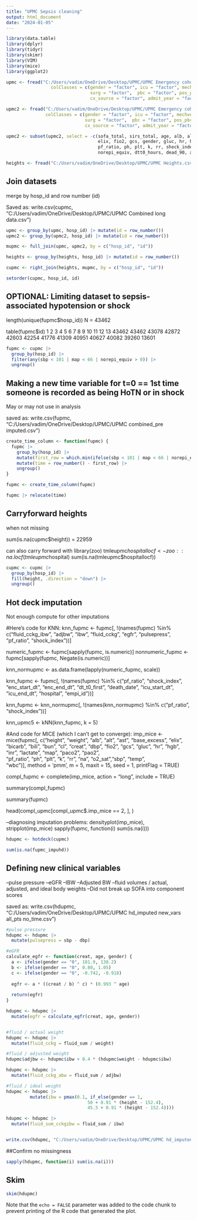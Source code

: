 ---
title: "UPMC Sepsis cleaning"
output: html_document
date: "2024-01-05"
---

```{r setup, include=FALSE}

library(data.table)
library(dplyr)
library(tidyr)
library(skimr)
library(VIM)
library(mice)
library(ggplot2)

upmc <- fread("C:/Users/vadim/OneDrive/Desktop/UPMC/UPMC Emergency cohort pre-imputation carryforward V1.csv", 
                 colClasses = c(gender = "factor", icu = "factor", mechvent = "factor", race = "factor", dead = "factor",
                                surg = "factor",  pbc = "factor", pos_pbc = "factor", cx_type = "factor", 
                                cx_source = "factor", admit_year = "factor", stringsAsFactors = TRUE))

upmc2 <- fread("C:/Users/vadim/OneDrive/Desktop/UPMC/UPMC Emergency cohort original V1.csv", 
               colClasses = c(gender = "factor", icu = "factor", mechvent = "factor", race = "factor", dead = "factor",
                              surg = "factor",  pbc = "factor", pos_pbc = "factor", cx_type = "factor", 
                              cx_source = "factor", admit_year = "factor"))

upmc2 <- subset(upmc2, select = -c(sofa_total, sirs_total, age, alb, alt, ast, base_excess, bicarb, bili, bun, cl, creat, dbp,
                                   elix, fio2, gcs, gender, gluc, hr, hgb, icu, inr, lactate, map, mechvent, paco2, pao2, 
                                   pf_ratio, ph, plt, k, rr, shock_index, na, o2_sat, sbp, temp, wbc, weight, fluid, 
                                   norepi_equiv, dtt0_hours, dead_90, action, interval, empi_id))

heights <- fread("C:/Users/vadim/OneDrive/Desktop/UPMC/UPMC Heights.csv")

```

## Join datasets
merge by hosp_id and row number (id)

Saved as:
write.csv(cupmc, "C:/Users/vadim/OneDrive/Desktop/UPMC/UPMC Combined long data.csv")

```{r merge}

upmc <- group_by(upmc, hosp_id) |> mutate(id = row_number())
upmc2 <- group_by(upmc2, hosp_id) |> mutate(id = row_number())

mupmc <- full_join(upmc, upmc2, by = c("hosp_id", "id"))

heights <- group_by(heights, hosp_id) |> mutate(id = row_number())

cupmc <- right_join(heights, mupmc, by = c("hosp_id", "id"))

setorder(cupmc, hosp_id, id)

```


## OPTIONAL:  Limiting dataset to sepsis-associated hypotension or shock
length(unique(fupmc$hosp_id))
N = 43462

table(fupmc$id)
 1     2     3     4     5     6     7     8     9    10    11    12    13 
 43462 43462 43078 42872 42603 42254 41776 41309 40951 40627 40082 39260 13601

```{r Hypotension or Shock}
fupmc <- cupmc |>
  group_by(hosp_id) |>                
  filter(any(sbp < 101 | map < 66 | norepi_equiv > 0)) |>  
  ungroup()   

```

## Making a new time variable for t=0 == 1st time someone is recorded as being HoTN or in shock
May or may not use in analysis

saved as: 
write.csv(fupmc, "C:/Users/vadim/OneDrive/Desktop/UPMC/UPMC combined_pre imputed.csv")

```{r}

create_time_column <- function(fupmc) {
  fupmc |>
    group_by(hosp_id) |>
    mutate(first_row = which.min(ifelse(sbp < 101 | map < 66 | norepi_equiv > 0, interval, Inf))) |>
    mutate(time = row_number() - first_row) |>
    ungroup() 
}

fupmc <- create_time_column(fupmc)

fupmc |> relocate(time)
```

## Carryforward heights
when not missing

sum(is.na(cupmc$height))
= 22959

can also carry forward with library(zoo)
tmleupmc$hospitallocf <- zoo::na.locf(tmleupmc$hospital)
sum(is.na(tmleupmc$hospitallocf))

```{r carryforward heights}

cupmc <- cupmc |> 
  group_by(hosp_id) |>
  fill(height, .direction = "down") |>
  ungroup()

```

## Hot deck imputation
Not enough compute for other imputations


#Here's code for KNN:
knn_fupmc <- fupmc[, !(names(fupmc) %in% c("fluid_cckg_ibw", "adjbw", 
                                          "ibw", "fluid_cckg", "egfr", "pulsepress", "pf_ratio", "shock_index"))]

numeric_fupmc <- fupmc[sapply(fupmc, is.numeric)]
nonnumeric_fupmc <- fupmc[sapply(fupmc, Negate(is.numeric))]

knn_normupmc <- as.data.frame(lapply(numeric_fupmc, scale))

knn_fupmc <- fupmc[, !(names(fupmc) %in% c("pf_ratio", "shock_index", "enc_start_dt", "enc_end_dt", "dt_t0_first",  "death_date",
                                          "icu_start_dt", "icu_end_dt", "hospital", "empi_id"))]

knn_fupmc <- knn_normupmc[, !(names(knn_normupmc) %in% c("pf_ratio", "shock_index"))]

knn_upmc5 <- kNN(knn_fupmc, k = 5)

#And code for MICE (which I can't get to converge):
imp_mice <- mice(fupmc[, c("height", "weight", "alb", "alt", "ast", "base_excess", "elix",        
                   "bicarb", "bili", "bun", "cl", "creat", "dbp", "fio2", "gcs", 
                   "gluc", "hr", "hgb", "inr", "lactate", "map", "paco2", "pao2",                 
                   "pf_ratio", "ph", "plt", "k", "rr", "na", "o2_sat","sbp", "temp",                 
                   "wbc")], 
            method = 'pmm', 
            m = 5, 
            maxit = 15,
            seed = 1,
            printFlag = TRUE)

compl_fupmc <- complete(imp_mice, action = "long", include = TRUE)

summary(compl_fupmc)

summary(fupmc)

head(compl_upmc[compl_upmc$.imp_mice == 2, ], )

--diagnosing imputation problems: densityplot(imp_mice), stripplot(imp_mice)
sapply(fupmc, function(i) sum(is.na(i)))

```{r hot deck imputation}
hdupmc <- hotdeck(cupmc)

sum(is.na(fupmc_impuhd))

```

## Defining new clinical variables
--pulse pressure
--eGFR
--IBW
--Adjusted BW
--fluid volumes / actual, adjusted, and ideal body weights
--Did not break up SOFA into component scores

saved as: 
write.csv(hdupmc, "C:/Users/vadim/OneDrive/Desktop/UPMC/UPMC hd_imputed new_vars all_pts no_time.csv")

```{r new variables}
#pulse pressure
hdupmc <- hdupmc |>
  mutate(pulsepress = sbp - dbp)

#eGFR
calculate_egfr <- function(creat, age, gender) {
  a <- ifelse(gender == "0", 101.9, 138.2)
  b <- ifelse(gender == "0", 0.80, 1.05)
  c <- ifelse(gender == "0", -0.742, -0.918)
  
  egfr <- a * ((creat / b) ^ c) * (0.993 ^ age)
  
  return(egfr)
}

hdupmc <- hdupmc |>
  mutate(egfr = calculate_egfr(creat, age, gender))


#fluid / actual weight
hdupmc <- hdupmc |>
  mutate(fluid_cckg = fluid_sum / weight)

#fluid / adjusted weight
hdupmc$adjbw <- hdupmc$ibw + 0.4 * (hdupmc$weight - hdupmc$ibw)

hdupmc <- hdupmc |>
  mutate(fluid_cckg_abw = fluid_sum / adjbw)

#fluid / ideal weight
hdupmc <- hdupmc |>
         mutate(ibw = pmax(0.1, if_else(gender == 1,
                               50 + 0.91 * (height - 152.4),
                               45.5 + 0.91 * (height - 152.4))))

hdupmc <- hdupmc |>
  mutate(fluid_sum_cckgibw = fluid_sum / ibw)


write.csv(hdupmc, "C:/Users/vadim/OneDrive/Desktop/UPMC/UPMC hd_imputed new_vars all_pts no_time.csv")

```

##Confirm no missingness
```{r}
sapply(hdupmc, function(i) sum(is.na(i)))
```


## Skim

```{r skim the data, echo=FALSE}
skim(hdupmc)
```

Note that the `echo = FALSE` parameter was added to the code chunk to prevent printing of the R code that generated the plot.
